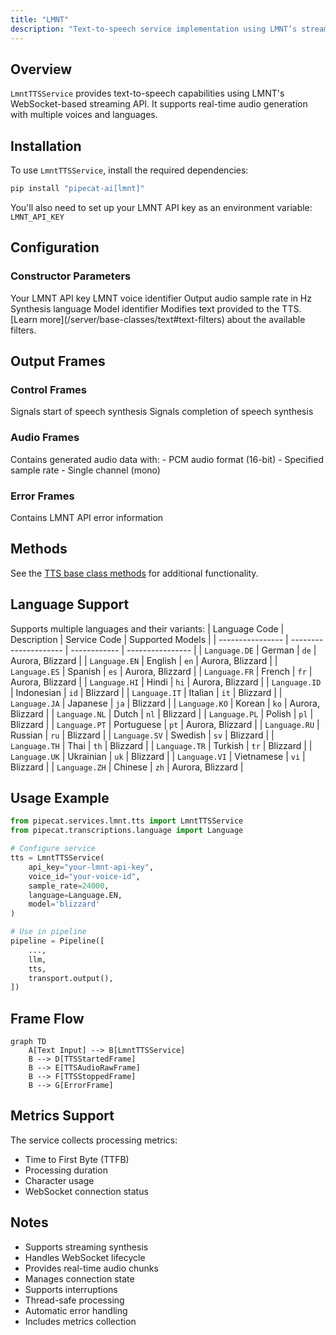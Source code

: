 ```yaml
---
title: "LMNT"
description: "Text-to-speech service implementation using LMNT’s streaming API"
---
```


## Overview

`LmntTTSService` provides text-to-speech capabilities using LMNT's WebSocket-based streaming API. It supports real-time audio generation with multiple voices and languages.

## Installation

To use `LmntTTSService`, install the required dependencies:

```bash
pip install "pipecat-ai[lmnt]"
```

You'll also need to set up your LMNT API key as an environment variable: `LMNT_API_KEY`

## Configuration

### Constructor Parameters

<ParamField path="api_key" type="str" required>
  Your LMNT API key
</ParamField>

<ParamField path="voice_id" type="str" required>
  LMNT voice identifier
</ParamField>

<ParamField path="sample_rate" type="int" default="None">
  Output audio sample rate in Hz
</ParamField>

<ParamField path="language" type="Language" default="Language.EN">
  Synthesis language
</ParamField>

<ParamField path="model" type="str" default="aurora">
  Model identifier
</ParamField>

<ParamField path="text_filter" type="BaseTextFilter" default="None">
  Modifies text provided to the TTS. [Learn
  more](/server/base-classes/text#text-filters) about the available filters.
</ParamField>

## Output Frames

### Control Frames

<ParamField path="TTSStartedFrame" type="Frame">
  Signals start of speech synthesis
</ParamField>

<ParamField path="TTSStoppedFrame" type="Frame">
  Signals completion of speech synthesis
</ParamField>

### Audio Frames

<ParamField path="TTSAudioRawFrame" type="Frame">
  Contains generated audio data with: - PCM audio format (16-bit) - Specified
  sample rate - Single channel (mono)
</ParamField>

### Error Frames

<ParamField path="ErrorFrame" type="Frame">
  Contains LMNT API error information
</ParamField>

## Methods

See the [TTS base class methods](/server/base-classes/speech#ttsservice) for additional functionality.

## Language Support

Supports multiple languages and their variants:
| Language Code    | Description           | Service Code | Supported Models |
| ---------------- | --------------------- | ------------ | ---------------- |
| `Language.DE`    | German                | `de`         | Aurora, Blizzard |
| `Language.EN`    | English               | `en`         | Aurora, Blizzard |
| `Language.ES`    | Spanish               | `es`         | Aurora, Blizzard |
| `Language.FR`    | French                | `fr`         | Aurora, Blizzard |
| `Language.HI`    | Hindi                 | `hi`         | Aurora, Blizzard |
| `Language.ID`    | Indonesian            | `id`         | Blizzard         |
| `Language.IT`    | Italian               | `it`         | Blizzard         |
| `Language.JA`    | Japanese              | `ja`         | Blizzard         |
| `Language.KO`    | Korean                | `ko`         | Aurora, Blizzard |
| `Language.NL`    | Dutch                 | `nl`         | Blizzard         |
| `Language.PL`    | Polish                | `pl`         | Blizzard         |
| `Language.PT`    | Portuguese            | `pt`         | Aurora, Blizzard |
| `Language.RU`    | Russian               | `ru`         | Blizzard         |
| `Language.SV`    | Swedish               | `sv`         | Blizzard         |
| `Language.TH`    | Thai                  | `th`         | Blizzard         |
| `Language.TR`    | Turkish               | `tr`         | Blizzard         |
| `Language.UK`    | Ukrainian             | `uk`         | Blizzard         |
| `Language.VI`    | Vietnamese            | `vi`         | Blizzard         |
| `Language.ZH`    | Chinese               | `zh`         | Aurora, Blizzard |

## Usage Example

```python
from pipecat.services.lmnt.tts import LmntTTSService
from pipecat.transcriptions.language import Language

# Configure service
tts = LmntTTSService(
    api_key="your-lmnt-api-key",
    voice_id="your-voice-id",
    sample_rate=24000,
    language=Language.EN,
    model='blizzard'
)

# Use in pipeline
pipeline = Pipeline([
    ...,
    llm,
    tts,
    transport.output(),
])
```

## Frame Flow

```mermaid
graph TD
    A[Text Input] --> B[LmntTTSService]
    B --> D[TTSStartedFrame]
    B --> E[TTSAudioRawFrame]
    B --> F[TTSStoppedFrame]
    B --> G[ErrorFrame]
```

## Metrics Support

The service collects processing metrics:

- Time to First Byte (TTFB)
- Processing duration
- Character usage
- WebSocket connection status

## Notes

- Supports streaming synthesis
- Handles WebSocket lifecycle
- Provides real-time audio chunks
- Manages connection state
- Supports interruptions
- Thread-safe processing
- Automatic error handling
- Includes metrics collection
